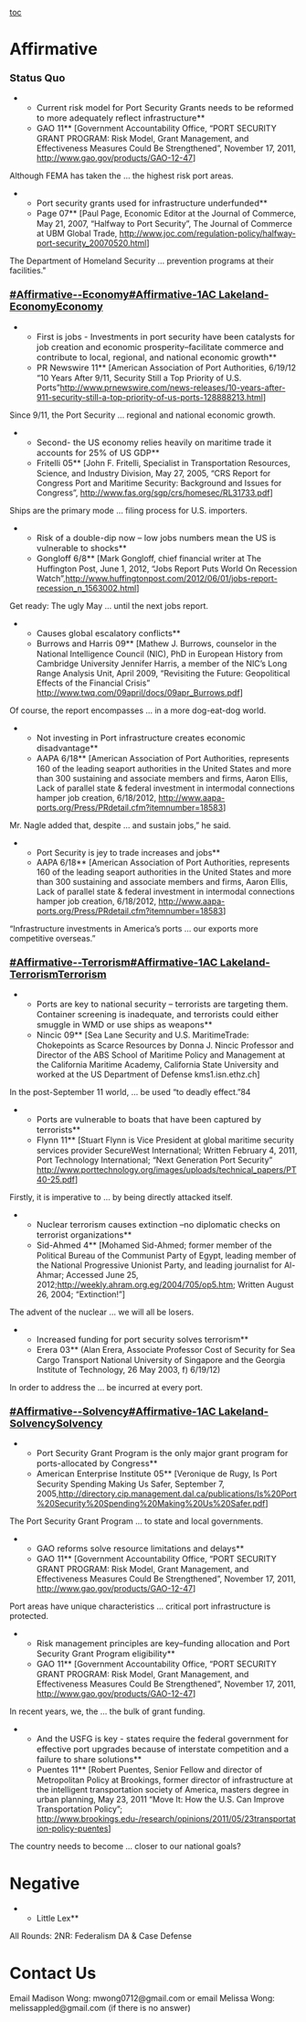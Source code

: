 [[toc]]
=Affirmative= 
===<span style="background-color: #ffffff; font-size: 1.1em;">Status Quo</span>=== 
**<span style="background-color: #ffffff; font-size: 14.6667px;">Current risk model for Port Security Grants needs to be reformed to more adequately reflect infrastructure</span>**
**<span style="background-color: #ffffff; font-size: 14.6667px;">GAO 11</span>**<span style="background-color: #ffffff;"> [Government Accountability Office, “PORT SECURITY GRANT PROGRAM: Risk Model, Grant Management, and Effectiveness Measures Could Be Strengthened”, November 17, 2011, <span style="background-color: initial;">[[http://www.gao.gov/products/GAO-12-47]]</span>]</span>

<span style="background-color: #ffffff;">Although FEMA has taken the … the highest risk port areas.</span>

**<span style="background-color: #ffffff; font-size: 14.6667px;">Port security grants used for infrastructure underfunded</span>**
**<span style="background-color: #ffffff; font-size: 14.6667px;">Page 07</span>**<span style="background-color: #ffffff;"> [Paul Page, Economic Editor at the Journal of Commerce, May 21, 2007, “Halfway to Port Security”, The Journal of Commerce at UBM Global Trade, <span style="background-color: initial;">[[http://www.joc.com/regulation-policy/halfway-port-security_20070520.html]]</span>]</span>

<span style="background-color: #ffffff;">The Department of Homeland Security … prevention programs at their facilities."</span>

===<span style="font-size: 1.1em;">[[#Affirmative--Economy]]<span style="background-color: #ffffff;">[[#Affirmative-1AC Lakeland-Economy]]Economy</span></span>=== 
**<span style="background-color: #ffffff; font-size: 14.6667px;">First is jobs - Investments in port security have been catalysts for job creation and economic prosperity–facilitate commerce and contribute to local, regional, and national economic growth</span>**
**<span style="background-color: #ffffff; font-size: 14.6667px;">PR Newswire 11</span>**<span style="background-color: #ffffff;"> [American Association of Port Authorities, 6/19/12 “10 Years After 9/11, Security Still a Top Priority of U.S. Ports”<span style="background-color: initial;">[[http://www.prnewswire.com/news-releases/10-years-after-911-security-still-a-top-priority-of-us-ports-128888213.html]]</span>]</span>
<span style="background-color: #ffffff;">Since 9/11, the Port Security … regional and national economic growth.</span>

**<span style="background-color: #ffffff; font-size: 14.6667px;">Second- the US economy relies heavily on maritime trade it accounts for 25% of US GDP</span>**
**<span style="background-color: #ffffff; font-size: 14.6667px;">Fritelli 05</span>**<span style="background-color: #ffffff;"> [John F. Fritelli, Specialist in Transportation Resources, Science, and Industry Division, May 27, 2005, “CRS Report for Congress Port and Maritime Security: Background and Issues for Congress”, <span style="background-color: initial;">[[http://www.fas.org/sgp/crs/homesec/RL31733.pdf]]</span>]</span>

<span style="background-color: #ffffff;">Ships are the primary mode … filing process for U.S. importers.</span>

**<span style="background-color: #ffffff; font-size: 14.6667px;">Risk of a double-dip now – low jobs numbers mean the US is vulnerable to shocks</span>**
**<span style="background-color: #ffffff; font-size: 14.6667px;">Gongloff 6/8</span>**<span style="background-color: #ffffff;"> [Mark Gongloff, chief financial writer at The Huffington Post, June 1, 2012, “Jobs Report Puts World On Recession Watch”,<span style="background-color: initial;">[[http://www.huffingtonpost.com/2012/06/01/jobs-report-recession_n_1563002.html]]</span>]</span>

<span style="background-color: #ffffff;">Get ready: The ugly May … until the next jobs report.</span>

**<span style="background-color: #ffffff; font-size: 14.6667px;">Causes global escalatory conflicts</span>**
**<span style="background-color: #ffffff; font-size: 14.6667px;">Burrows and Harris 09</span>**<span style="background-color: #ffffff;"> [Mathew J. Burrows, counselor in the National Intelligence Council (NIC), PhD in European History from Cambridge University Jennifer Harris, a member of the NIC’s Long Range Analysis Unit, April 2009, “Revisiting the Future: Geopolitical Effects of the Financial Crisis” <span style="background-color: initial;">[[http://www.twq.com/09april/docs/09apr_Burrows.pdf]]</span>]</span>

<span style="background-color: #ffffff;">Of course, the report encompasses … in a more dog-eat-dog world.</span>

**<span style="background-color: #ffffff; font-size: 14.6667px;">Not investing in Port infrastructure creates economic disadvantage</span>**
**<span style="background-color: #ffffff; font-size: 14.6667px;">AAPA 6/18</span>**<span style="background-color: #ffffff;"> [American Association of Port Authorities, represents 160 of the leading seaport authorities in the United States and more than 300 sustaining and associate members and firms, Aaron Ellis, Lack of parallel state & federal investment in intermodal connections hamper job creation, 6/18/2012, <span style="background-color: initial;">[[http://www.aapa-ports.org/Press/PRdetail.cfm?itemnumber=18583]]</span>]</span>

<span style="background-color: #ffffff;">Mr. Nagle added that, despite … and sustain jobs,” he said.</span>

**<span style="background-color: #ffffff;">Port Security is jey to trade increases and jobs</span>**
**<span style="background-color: #ffffff;">AAPA 6/18</span>**<span style="background-color: #ffffff;"> [American Association of Port Authorities, represents 160 of the leading seaport authorities in the United States and more than 300 sustaining and associate members and firms, Aaron Ellis, Lack of parallel state & federal investment in intermodal connections hamper job creation, 6/18/2012, <span style="background-color: initial;">[[http://www.aapa-ports.org/Press/PRdetail.cfm?itemnumber=18583]]</span>]</span>

<span style="background-color: #ffffff;">“Infrastructure investments in America’s ports … our exports more competitive overseas.”</span>

===<span style="font-size: 1.1em;">[[#Affirmative--Terrorism]]<span style="background-color: #ffffff;">[[#Affirmative-1AC Lakeland-Terrorism]]Terrorism</span></span>=== 
**<span style="background-color: #ffffff; font-size: 14.6667px;">Ports are key to national security – terrorists are targeting them. Container screening is inadequate, and terrorists could either smuggle in WMD or use ships as weapons</span>**
**<span style="background-color: #ffffff; font-size: 14.6667px;">Nincic 09</span>**<span style="background-color: #ffffff;"> [Sea Lane Security and U.S. MaritimeTrade: Chokepoints as Scarce Resources by Donna J. Nincic Professor and Director of the ABS School of Maritime Policy and Management at the California Maritime Academy, California State University and worked at the US Department of Defense kms1.isn.ethz.ch]</span>

<span style="background-color: #ffffff;">In the post-September 11 world, … be used “to deadly effect.”84</span>

**<span style="background-color: #ffffff; font-size: 14.6667px;">Ports are vulnerable to boats that have been captured by terrorists</span>**
**<span style="background-color: #ffffff; font-size: 14.6667px;">Flynn 11</span>**<span style="background-color: #ffffff;"> [Stuart Flynn is Vice President at global maritime security services provider SecureWest International; Written February 4, 2011, Port Technology International; “Next Generation Port Security” <span style="background-color: initial;">[[http://www.porttechnology.org/images/uploads/technical_papers/PT40-25.pdf]]</span>]</span>

<span style="background-color: #ffffff;">Firstly, it is imperative to … by being directly attacked itself.</span>

**<span style="background-color: #ffffff; font-size: 14.6667px;">Nuclear terrorism causes extinction –no diplomatic checks on terrorist organizations</span>**
**<span style="background-color: #ffffff; font-size: 14.6667px;">Sid-Ahmed 4</span>**<span style="background-color: #ffffff;"> [Mohamed Sid-Ahmed; former member of the Political Bureau of the Communist Party of Egypt, leading member of the National Progressive Unionist Party, and leading journalist for Al-Ahmar; Accessed June 25, 2012;<span style="background-color: initial;">[[http://weekly.ahram.org.eg/2004/705/op5.htm]]</span>; Written August 26, 2004; “Extinction!”]</span>

<span style="background-color: #ffffff;">The advent of the nuclear … we will all be losers.</span>

**<span style="background-color: #ffffff; font-size: 14.6667px;">Increased funding for port security solves terrorism</span>**
**<span style="background-color: #ffffff; font-size: 14.6667px;">Erera 03</span>**<span style="background-color: #ffffff;"> (Alan Erera, Associate Professor Cost of Security for Sea Cargo Transport National University of Singapore and the Georgia Institute of Technology, 26 May 2003, f) 6/19/12)</span>

<span style="background-color: #ffffff;">In order to address the … be incurred at every port.</span>

===<span style="font-size: 1.1em;">[[#Affirmative--Solvency]]<span style="background-color: #ffffff;">[[#Affirmative-1AC Lakeland-Solvency]]Solvency</span></span>=== 
**<span style="background-color: #ffffff; font-size: 14.6667px;">Port Security Grant Program is the only major grant program for ports-allocated by Congress</span>**
**<span style="background-color: #ffffff; font-size: 14.6667px;">American Enterprise Institute 05</span>**<span style="background-color: #ffffff;"> [Veronique de Rugy, Is Port Security Spending Making Us Safer, September 7, 2005,<span style="background-color: initial;">[[http://directory.cip.management.dal.ca/publications/Is%20Port%20Security%20Spending%20Making%20Us%20Safer.pdf]]</span>]</span>

<span style="background-color: #ffffff;">The Port Security Grant Program … to state and local governments.</span>

**<span style="background-color: #ffffff; font-size: 14.6667px;">GAO reforms solve resource limitations and delays</span>**
**<span style="background-color: #ffffff; font-size: 14.6667px;">GAO 11</span>**<span style="background-color: #ffffff;"> [Government Accountability Office, “PORT SECURITY GRANT PROGRAM: Risk Model, Grant Management, and Effectiveness Measures Could Be Strengthened”, November 17, 2011, <span style="background-color: initial;">[[http://www.gao.gov/products/GAO-12-47]]</span>]</span>

<span style="background-color: #ffffff;">Port areas have unique characteristics … critical port infrastructure is protected.</span>

**<span style="background-color: #ffffff; font-size: 14.6667px;">Risk management principles are key–funding allocation and Port Security Grant Program eligibility</span>**
**<span style="background-color: #ffffff; font-size: 14.6667px;">GAO 11</span>**<span style="background-color: #ffffff;"> [Government Accountability Office, “PORT SECURITY GRANT PROGRAM: Risk Model, Grant Management, and Effectiveness Measures Could Be Strengthened”, November 17, 2011, <span style="background-color: initial;">[[http://www.gao.gov/products/GAO-12-47]]</span>]</span>

<span style="background-color: #ffffff;">In recent years, we, the … the bulk of grant funding.</span>

**<span style="background-color: #ffffff; font-size: 14.6667px;">And the USFG is key - states require the federal government for effective port upgrades because of interstate competition and a failure to share solutions</span>**
**<span style="background-color: #ffffff; font-size: 14.6667px;">Puentes 11</span>**<span style="background-color: #ffffff;"> [Robert Puentes, Senior Fellow and director of Metropolitan Policy at Brookings, former director of infrastructure at the intelligent transportation society of America, masters degree in urban planning, May 23, 2011 “Move It: How the U.S. Can Improve Transportation Policy”; <span style="background-color: initial;">[[http://www.brookings.edu-/research/opinions/2011/05/23transportation-policy-puentes]]</span>]</span>

<span style="background-color: #ffffff;">The country needs to become … closer to our national goals?</span>
=Negative= 
**Little Lex**
All Rounds:
2NR: Federalism DA & Case Defense

=Contact Us= 
Email Madison Wong: mwong0712@gmail.com
or email Melissa Wong: melissappled@gmail.com (if there is no answer)